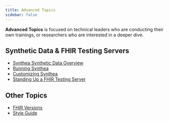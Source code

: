 ```yaml
---
title: Advanced Topics
sidebar: false
---
```


**Advanced Topics** is focused on technical leaders who are conducting their own trainings, or researchers who are interested in a deeper dive.

## Synthetic Data & FHIR Testing Servers

-   [Synthea Synthetic Data Overview](/modules/synthea-overview.qmd)
-   [Running Synthea](/modules/synthea-running.qmd)
-   [Customizing Synthea](/modules/synthea-customizing.qmd)
-   [Standing Up a FHIR Testing Server](/modules/synthea-test-server.qmd)

## Other Topics

-   [FHIR Versions](/fhir-versions.qmd)
-   [Style Guide](/style-guide.qmd)
